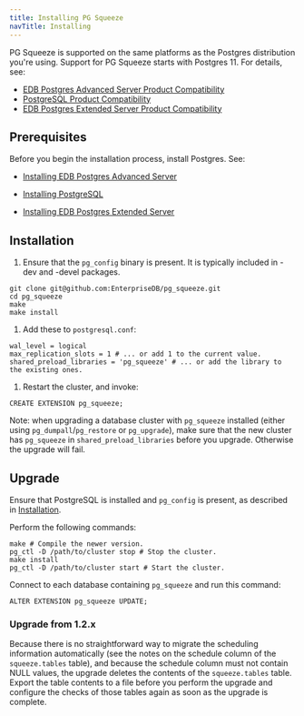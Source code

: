 ```yaml
---
title: Installing PG Squeeze 
navTitle: Installing
---
```


PG Squeeze is supported on the same platforms as the Postgres distribution you're using. Support for PG Squeeze starts with Postgres 11. For details, see:

- [EDB Postgres Advanced Server Product Compatibility](https://www.enterprisedb.com/platform-compatibility#epas)
- [PostgreSQL Product Compatibility](https://www.enterprisedb.com/resources/platform-compatibility#pg)
- [EDB Postgres Extended Server Product Compatibility](https://www.enterprisedb.com/resources/platform-compatibility#epas_extended)

## Prerequisites

Before you begin the installation process, install Postgres. See: 

  - [Installing EDB Postgres Advanced Server](/epas/latest/installing/)

  - [Installing PostgreSQL](https://www.postgresql.org/download/) 

  - [Installing EDB Postgres Extended Server](/pge/latest/installing/)


## Installation

1. Ensure that the `pg_config` binary is present. It is typically included in -dev and -devel packages.

  ```shell
  git clone git@github.com:EnterpriseDB/pg_squeeze.git
  cd pg_squeeze
  make
  make install
  ```

1. Add these to `postgresql.conf`:

  ```shell
  wal_level = logical
  max_replication_slots = 1 # ... or add 1 to the current value.
  shared_preload_libraries = 'pg_squeeze' # ... or add the library to the existing ones.
  ```

1. Restart the cluster, and invoke:

  ```shell
  CREATE EXTENSION pg_squeeze;
  ```

Note: when upgrading a database cluster with `pg_squeeze` installed (either using `pg_dumpall`/`pg_restore` or `pg_upgrade`), make sure that the new cluster has `pg_squeeze` in `shared_preload_libraries` before you upgrade. Otherwise the upgrade will fail.

## Upgrade

Ensure that PostgreSQL is installed  and `pg_config` is present, as described in [Installation](#installation).

Perform the following commands:

```shell
make # Compile the newer version.
pg_ctl -D /path/to/cluster stop # Stop the cluster.
make install
pg_ctl -D /path/to/cluster start # Start the cluster.
```

Connect to each database containing `pg_squeeze` and run this command:

```shell
ALTER EXTENSION pg_squeeze UPDATE;
```
### Upgrade from 1.2.x

Because there is no straightforward way to migrate the scheduling information automatically (see the notes on the schedule column of the `squeeze.tables` table), and because the schedule column must not contain NULL values, the upgrade deletes the contents of the `squeeze.tables` table. Export the table contents to a file before you perform the upgrade and configure the checks of those tables again as soon as the upgrade is complete.


